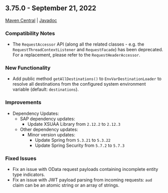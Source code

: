 <!-- vale off -->

## 3.75.0 - September 21, 2022

[Maven Central](https://search.maven.org/search?q=g:com.sap.cloud.sdk*%20AND%20v:3.75.0) | [Javadoc](https://help.sap.com/doc/d36e6a93f11b48bd920453bed2149bd3/1.0/en-US/index.html)

### Compatibility Notes

- The `RequestAccessor` API (along all the related classes - e.g. the `RequestThreadContextListener` and `RequestFacade`) has been deprecated.
  For a replacement, please refer to the `RequestHeaderAccessor`.

### New Functionality

- Add public method `getAllDestinations()` to `EnvVarDestinationLoader` to resolve all destinations from the configured system environment variable (default: `destinations`).

### Improvements

- Dependency Updates:
  - SAP dependency updates:
    - Update XSUAA Library from `2.12.2` to `2.12.3`
  - Other dependency updates:
    - Minor version updates:
      - Update Spring from `5.3.21` to `5.3.22`
      - Update Spring Security from `5.7.2` to `5.7.3`

### Fixed Issues

- Fix an issue with OData request payloads containing incomplete entity type indicators.
- Fix an issue with JWT payload parsing from incoming requests: `aud` claim can be an atomic string or an array of strings.
<!-- vale on -->

